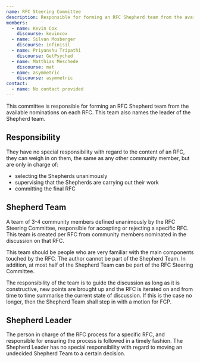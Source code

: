 ```yaml
---
name: RFC Steering Committee
description: Responsible for forming an RFC Shepherd team from the available nominations on each RFC, which is then responsible for accepting or rejecting a specific RFC.
members:
  - name: Kevin Cox
    discourse: kevincox
  - name: Silvan Mosberger
    discourse: infinisil
  - name: Priyanshu Tripathi
    discourse: GetPsyched
  - name: Matthias Meschede
    discourse: mat
  - name: asymmetric
    discourse: asymmetric
contact:
  - name: No contact provided
---
```


This committee is responsible for forming an RFC Shepherd team from the available nominations on each RFC. This team also names the leader of the Shepherd team.

## Responsibility

They have no special responsibility with regard to the content of an RFC, they can weigh in on them, the same as any other community member, but are only in charge of:

- selecting the Shepherds unanimously
- supervising that the Shepherds are carrying out their work
- committing the final RFC

## Shepherd Team

A team of 3-4 community members defined unanimously by the RFC Steering Committee, responsible for accepting or rejecting a specific RFC. This team is created per RFC from community members nominated in the discussion on that RFC.

This team should be people who are very familiar with the main components touched by the RFC. The author cannot be part of the Shepherd Team. In addition, at most half of the Shepherd Team can be part of the RFC Steering Committee.

The responsibility of the team is to guide the discussion as long as it is constructive, new points are brought up and the RFC is iterated on and from time to time summarise the current state of discussion. If this is the case no longer, then the Shepherd Team shall step in with a motion for FCP.

## Shepherd Leader

The person in charge of the RFC process for a specific RFC, and responsible for ensuring the process is followed in a timely fashion. The Shepherd Leader has no special responsibility with regard to moving an undecided Shepherd Team to a certain decision.
